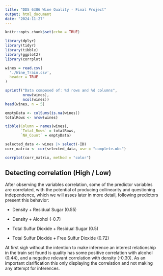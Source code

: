```yaml
---
title: "DDS 6306 Wine Quality - Final Project"
output: html_document
date: "2024-11-27"
---
```


```r
knitr::opts_chunk$set(echo = TRUE)
```

```r
library(dplyr)
library(tidyr)
library(tibble)
library(ggplot2)
library(corrplot)

wines = read.csv(
  './Wine_Train.csv',
  header = TRUE
)

sprintf("Data composed of: %d rows and %d columns",
        nrow(wines),
        ncol(wines))
head(wines, n = 5)

emptyData <- colSums(is.na(wines))
totalRows <- nrow(wines)

tibble(Column = names(wines),
       `Total_Rows` = totalRows,
       `NA_Count` = emptyData)

selected_data <- wines |> select(-ID)
corr_matrix <- cor(selected_data, use = "complete.obs")

corrplot(corr_matrix, method = "color")

```

## Detecting correlation (High / Low)

After observing the variables correlation, some of the predictor variables are correlated, with the potential of producing collinearity and questioning independence, which we will asses later in more detail, following predictors present this behavior:

-   Density + Residual Sugar (0.55)

-   Density + Alcohol (-0.7)

-   Total Sulfur Dioxide + Residual Sugar (0.5)

-   Total Sulfur Dioxide + Free Sulfur Dioxide (0.72)

At first sigh without the intention to make inference an interest relationship in the train set found is quality has some positive correlation with alcohol (0.44), and a negative relevant correlation with density (-0.30). As an important clarification this only displaying the correlation and not making any attempt for inferences.
